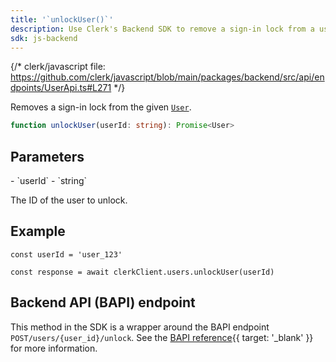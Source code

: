 ```yaml
---
title: '`unlockUser()`'
description: Use Clerk's Backend SDK to remove a sign-in lock from a user.
sdk: js-backend
---
```


{/* clerk/javascript file: https://github.com/clerk/javascript/blob/main/packages/backend/src/api/endpoints/UserApi.ts#L271 */}

Removes a sign-in lock from the given [`User`](/docs/references/backend/types/backend-user).

```ts
function unlockUser(userId: string): Promise<User>
```

## Parameters

<Properties>
  - `userId`
  - `string`

  The ID of the user to unlock.
</Properties>

## Example

<Include src="_partials/backend/usage" />

```tsx
const userId = 'user_123'

const response = await clerkClient.users.unlockUser(userId)
```

## Backend API (BAPI) endpoint

This method in the SDK is a wrapper around the BAPI endpoint `POST/users/{user_id}/unlock`. See the [BAPI reference](/docs/reference/backend-api/tag/users/post/users/\{user_id}/unlock){{ target: '_blank' }} for more information.
